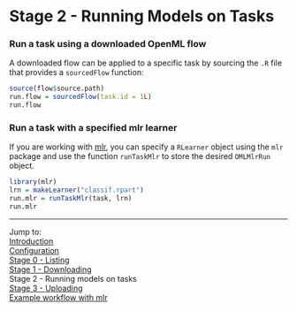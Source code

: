 Stage 2 - Running Models on Tasks
=================================

### Run a task using a downloaded OpenML flow

A downloaded flow can be applied to a specific task by sourcing the `.R` file that provides a `sourcedFlow` function:

```r
source(flow$source.path)
run.flow = sourcedFlow(task.id = 1L)
run.flow
```

### Run a task with a specified mlr learner

If you are working with [mlr](https://github.com/berndbischl/mlr), you can specify a `RLearner` object using the `mlr` package and use the function `runTaskMlr` to store the desired `OMLMlrRun` object.

```r
library(mlr)
lrn = makeLearner("classif.rpart")
run.mlr = runTaskMlr(task, lrn)
run.mlr
```

<!-- ### Run a task without using mlr

If you are not using mlr, you will have to invest quite a bit more time to get things done. So -- unless you have good reasons to do otherwise -- we strongly encourage you to use mlr. 

The following example shows how to create an OpenML implementation description object manually.

The first step is to create a list of `OMLRunParameter`s, where each parameter of your implementation is stored. Let's assume we have written an algorithm that has two parameters called "a" (with default value: 500) and "b" (with default value: TRUE). 

```r
run.par = list(makeOMLRunParameter(name = "a", value = "500"),
  makeOMLRunParameter(name = "b", value = "TRUE"))
```

```r
run = makeOMLRun(task.id = 1L, parameter.setting = run.par)
```

Now we finally have the implementation description object. The last step is to write an R-script with your flow. Let's assume you have done this and have a string `sourcefile` containing the path to your script. Your flow can now be uploaded as follows: --> 

----------------------------------------------------------------------------------------------------
Jump to:   
[Introduction](1-Introduction.md)  
[Configuration](2-Configuration.md)  
[Stage 0 - Listing](3-Stage-0-Listing.md)  
[Stage 1 - Downloading](4-Stage-1-Downloading.md)  
Stage 2 - Running models on tasks  
[Stage 3 - Uploading](6-Stage-3-Uploading.md)  
[Example workflow with mlr](8-Example-workflow-with-mlr.md)